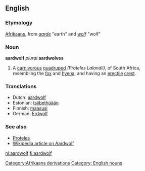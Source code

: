 {{Wikisource1911Enc|Aard-wolf}}
==English==

===Etymology===
[[Afrikaans]], from ''[[aarde]]'' "earth" and ''[[wolf]]'' "wolf"

===Noun===
'''aardwolf''' ''plural'' '''aardwolves'''
# {{zoology}} A [[carnivorous]] [[quadruped]] ''(Proteles Lalandii)'', of South Africa, resembling the [[fox]] and [[hyena]], and having an [[erectile]] [[crest]].

===Translations===
* Dutch: [[aardwolf]]
* Estonian: [[tsiibethüään]]
* Finnish: [[maasusi]]
* German: [[Erdwolf]]

===See also===
*[[Proteles]]
*[[w:Aardwolf|Wikipedia article on Aardwolf]]



[[Category:Afrikaans derivations]]
[[Category: English nouns]]

[[nl:aardwolf]]
[[fi:aardwolf]]